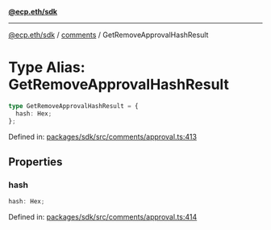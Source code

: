 [**@ecp.eth/sdk**](../../index.mdx)

***

[@ecp.eth/sdk](/sdk-reference/index.mdx) / [comments](/sdk-reference/comments/index.mdx) / GetRemoveApprovalHashResult

# Type Alias: GetRemoveApprovalHashResult

```ts
type GetRemoveApprovalHashResult = {
  hash: Hex;
};
```

Defined in: [packages/sdk/src/comments/approval.ts:413](https://github.com/ecp-eth/comments-monorepo/blob/main/packages/sdk/src/comments/approval.ts#L413)

## Properties

### hash

```ts
hash: Hex;
```

Defined in: [packages/sdk/src/comments/approval.ts:414](https://github.com/ecp-eth/comments-monorepo/blob/main/packages/sdk/src/comments/approval.ts#L414)
